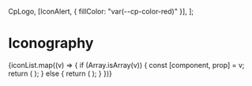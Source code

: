 
<Meta title="Iconography" />

  CpLogo,
  [IconAlert, { fillColor: "var(--cp-color-red)" }],
];

# Iconography

<IconGallery>
  {iconList.map((v) => {
    if (Array.isArray(v)) {
      const [component, prop] = v;
      return (
        <IconItem name={component.name} key={component.name}>
          <IconExample component={component} prop={props} />
        </IconItem>
      );
    } else {
      return (
        <IconItem name={v.name} key={v.name}>
          <IconExample component={v} />
        </IconItem>
      );
    }
  })}
</IconGallery>
